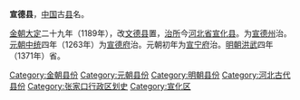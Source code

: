 '''宣德县'''，[[中国|中国]]古[[县|县]]名。

[[金朝|金朝]][[大定_(金朝)|大定]]二十九年（1189年），改[[文德县|文德县]]置，[[治所|治所]]今[[河北省|河北省]][[宣化县|宣化县]]。为[[宣德州|宣德州]]治。[[元朝|元朝]][[中統_(年號)|中统]]四年（1263年）为[[宣德府|宣德府]]治。元朝初年为[[宣宁府|宣宁府]]治。[[明朝|明朝]][[洪武|洪武]]四年（1371年）省。

{{河北行政区划小作品}}
{{DEFAULTSORT:X}}
[[Category:金朝县份|Category:金朝县份]]
[[Category:元朝县份|Category:元朝县份]]
[[Category:明朝县份|Category:明朝县份]]
[[Category:河北古代县份|Category:河北古代县份]]
[[Category:张家口行政区划史|Category:张家口行政区划史]]
[[Category:宣化区|Category:宣化区]]